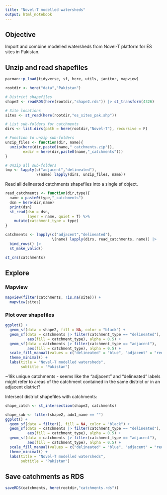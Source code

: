 ```yaml
---
title: "Novel-T modelled watersheds"
output: html_notebook
---
```


## Objective

Import and combine modelled watersheds from Novel-T platform for ES sites in Pakistan. 

## Unzip and read shapefiles
```r
pacman::p_load(tidyverse, sf, here, utils, janitor, mapview)

rootdir <- here("data","Pakistan")

# District shapefiles
shape2 <- readRDS(here(rootdir,"shape2.rds")) |> st_transform(4326)

# Site locations
sites <- st_read(here(rootdir,"es_sites_pak.shp"))

# List sub-folders for catchments
dirs <- list.dirs(path = here(rootdir,"Novel-T"), recursive = F)

# Function to unzip sub-folders
unzip_files <- function(dir, name){
  unzip(here(dir,paste0(name,"_catchments.zip")), 
        exdir = here(dir,paste0(name,"_catchments")))
}

# Unzip all sub-folders
tmp <- lapply(c("adjacent","delineated"),
              \(name) lapply(dirs, unzip_files, name)) 

```

Read all delineated catchments shapefiles into a single sf object.
```r

read_catchments <- function(dir,type){
  name = paste0(type,"_catchments")
  dsn = here(dir,name)
  print(dsn)
  st_read(dsn = dsn,
          layer = name, quiet = T) %>% 
    mutate(catchment_type = type)
}

catchments <- lapply(c("adjacent","delineated"),
                     \(name) lapply(dirs, read_catchments, name)) |> 
  bind_rows() |> 
  st_make_valid()

st_crs(catchments)

```

## Explore

### Mapview

```r

mapview(filter(catchments, !is.na(site))) +
  mapview(sites)

```

### Plot over shapefiles
```r

ggplot() + 
  geom_sf(data = shape2, fill = NA, color = "black") +
  geom_sf(data = catchments |> filter(catchment_type == "delineated"), 
          aes(fill = catchment_type), alpha = 0.5) +
  geom_sf(data = catchments |> filter(catchment_type == "adjacent"), 
          aes(fill = catchment_type), alpha = 0.5) +
  scale_fill_manual(values = c("delineated" = "blue", "adjacent" = "red")) +
  theme_minimal() +
  labs(title = "Novel-T modelled watersheds",
       subtitle = "Pakistan")

```

~18k unique catchments - seems like the "adjacent" and "delineated" labels might refer to areas of the catchment contained in the same district or in an adjacent district?

Intersect district shapefiles with catchments:

```r

shape_catch <- st_intersection(shape2, catchments)

shape_sub <- filter(shape2, adm1_name == "")
ggplot() + 
  geom_sf(data = filter(), fill = NA, color = "black") +
  geom_sf(data = catchments |> filter(catchment_type == "delineated"), 
          aes(fill = catchment_type), alpha = 0.5) +
  geom_sf(data = catchments |> filter(catchment_type == "adjacent"), 
          aes(fill = catchment_type), alpha = 0.5) +
  scale_fill_manual(values = c("delineated" = "blue", "adjacent" = "red")) +
  theme_minimal() +
  labs(title = "Novel-T modelled watersheds",
       subtitle = "Pakistan")

```

## Save catchments as RDS

```r

saveRDS(catchments, here(rootdir,"catchments.rds"))

```